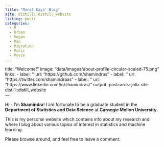 ```yaml
---
title: "Murat Kaya' Blog"
site: distill::distill_website
listing: posts
categories:
  - R
  - Urban
  - Vegan
  - Map
  - Migration
  - Music
  - Movie
---
```

title: "Welcome!"
image: "data/images/about-profile-circular-scaled-75.png"
links:
  - label: '<i class="fab fa-github fa-1x"></i>'
    url: "https://github.com/shamindras"
  - label: '<i class="fab fa-twitter fa-1x"></i>'
    url: "https://twitter.com/shamindraas"
  - label: '<i class="fab fa-linkedin-in fa-1x"></i>'
    url: "https://www.linkedin.com/in/shamindras/"
output:
  postcards::jolla
site: distill::distill_website  
---

Hi - I’m **Shamindra**! I am fortunate to be a graduate student
in the **Department of Statistics and Data Science** at **Carnegie Mellon
University**.

This is my personal website which contains info about my research and where I
blog about various topics of interest in statistics and machine
learning.

Please browse around, and feel free to leave a comment.